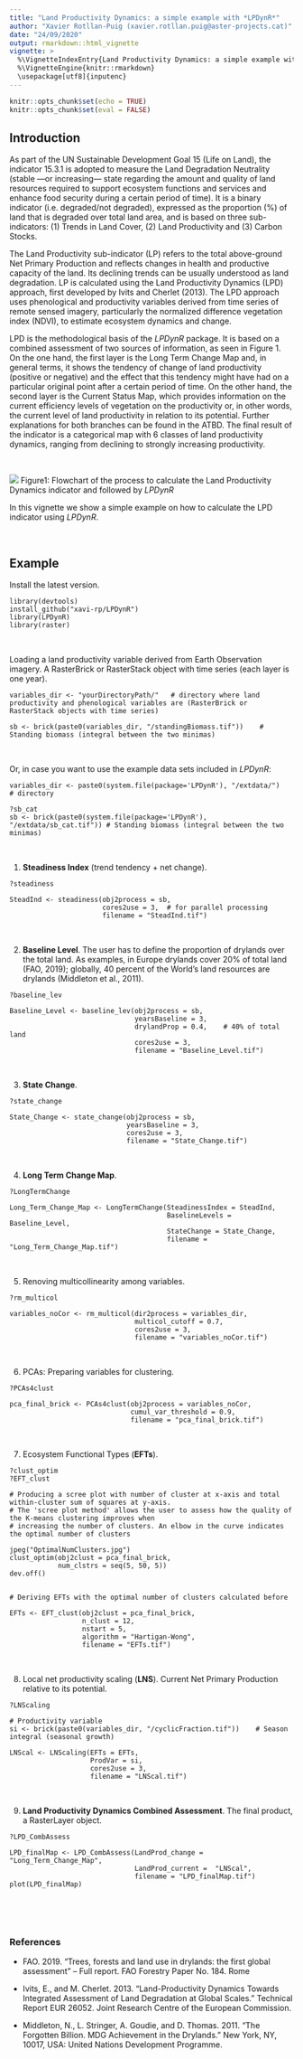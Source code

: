 ```yaml
---
title: "Land Productivity Dynamics: a simple example with *LPDynR*"
author: "Xavier Rotllan-Puig (xavier.rotllan.puig@aster-projects.cat)"
date: "24/09/2020"
output: rmarkdown::html_vignette
vignette: >
  %\VignetteIndexEntry{Land Productivity Dynamics: a simple example with LPDynR}
  %\VignetteEngine{knitr::rmarkdown}
  \usepackage[utf8]{inputenc}
---
```


```r
knitr::opts_chunk$set(echo = TRUE)
knitr::opts_chunk$set(eval = FALSE)
```


## Introduction

As part of the UN Sustainable Development Goal 15 (Life on Land), the indicator 15.3.1 is adopted to measure the Land Degradation Neutrality (stable —or increasing— state regarding the amount and quality of land resources required to support ecosystem functions and services and enhance food security during a certain period of time). It is a binary indicator (i.e. degraded/not degraded), expressed as the proportion (%) of land that is degraded over total land area, and is based on three sub-indicators: (1) Trends in Land Cover, (2) Land Productivity and (3) Carbon Stocks. 

The Land Productivity sub-indicator (LP) refers to the total above-ground Net Primary Production and reflects changes in health and productive capacity of the land. Its declining trends can be usually understood as land degradation. LP is calculated using the Land Productivity Dynamics (LPD) approach, first developed by Ivits and Cherlet (2013). The LPD approach uses phenological and productivity variables derived from time series of remote sensed imagery, particularly the normalized difference vegetation index (NDVI), to estimate ecosystem dynamics and change. 

LPD is the methodological basis of the *LPDynR* package. It is based on a combined assessment of two sources of information, as seen in Figure 1. On the one hand, the first layer is the Long Term Change Map and, in general terms, it shows the tendency of change of land productivity (positive or negative) and the effect that this tendency might have had on a particular original point after a certain period of time. On the other hand, the second layer is the Current Status Map, which provides information on the current efficiency levels of vegetation on the productivity or, in other words, the current level of land productivity in relation to its potential. Further explanations for both branches can be found in the ATBD. The final result of the indicator is a categorical map with 6 classes of land productivity dynamics, ranging from declining to strongly increasing productivity.

&nbsp;

![](../doc/graph02.png?raw=true)
Figure1: Flowchart of the process to calculate the Land Productivity Dynamics indicator and followed by *LPDynR*
&nbsp;

In this vignette we show a simple example on how to calculate the LPD indicator using *LPDynR*.
&nbsp;

&nbsp;


## Example

Install the latest version.
```
library(devtools)
install_github("xavi-rp/LPDynR")
library(LPDynR)
library(raster)
```
&nbsp;

Loading a land productivity variable derived from Earth Observation imagery. A RasterBrick or RasterStack object with time series (each layer is one year).
```
variables_dir <- "yourDirectoryPath/"   # directory where land productivity and phenological variables are (RasterBrick or RasterStack objects with time series)

sb <- brick(paste0(variables_dir, "/standingBiomass.tif"))    # Standing biomass (integral between the two minimas)
```
&nbsp;


Or, in case you want to use the example data sets included in *LPDynR*:

```
variables_dir <- paste0(system.file(package='LPDynR'), "/extdata/")   # directory

?sb_cat
sb <- brick(paste0(system.file(package='LPDynR'), "/extdata/sb_cat.tif")) # Standing biomass (integral between the two minimas)
```
&nbsp;




1) **Steadiness Index** (trend tendency + net change).
```
?steadiness

SteadInd <- steadiness(obj2process = sb, 
                       cores2use = 3,  # for parallel processing
                       filename = "SteadInd.tif")
```
&nbsp;


2) **Baseline Level**. The user has to define the proportion of drylands over the total land. As examples, in Europe drylands cover 20% of total land (FAO, 2019); globally, 40 percent of the World’s land resources are drylands (Middleton et al., 2011).

```
?baseline_lev

Baseline_Level <- baseline_lev(obj2process = sb, 
                               yearsBaseline = 3, 
                               drylandProp = 0.4,    # 40% of total land 
                               cores2use = 3, 
                               filename = "Baseline_Level.tif")
```
&nbsp;


3) **State Change**.
```
?state_change

State_Change <- state_change(obj2process = sb, 
                             yearsBaseline = 3, 
                             cores2use = 3,
                             filename = "State_Change.tif")
```
&nbsp;


4) **Long Term Change Map**.
```
?LongTermChange

Long_Term_Change_Map <- LongTermChange(SteadinessIndex = SteadInd, 
                                       BaselineLevels = Baseline_Level,
                                       StateChange = State_Change, 
                                       filename = "Long_Term_Change_Map.tif")
```
&nbsp;


5) Renoving multicollinearity among variables.
```
?rm_multicol

variables_noCor <- rm_multicol(dir2process = variables_dir,    
                               multicol_cutoff = 0.7, 
                               cores2use = 3,
                               filename = "variables_noCor.tif")
```
&nbsp;


6) PCAs: Preparing variables for clustering.
```
?PCAs4clust

pca_final_brick <- PCAs4clust(obj2process = variables_noCor, 
                              cumul_var_threshold = 0.9,
                              filename = "pca_final_brick.tif")
```
&nbsp;


7) Ecosystem Functional Types (**EFTs**).
```
?clust_optim
?EFT_clust

# Producing a scree plot with number of cluster at x-axis and total within-cluster sum of squares at y-axis.
# The 'scree plot method' allows the user to assess how the quality of the K-means clustering improves when 
# increasing the number of clusters. An elbow in the curve indicates the optimal number of clusters

jpeg("OptimalNumClusters.jpg")
clust_optim(obj2clust = pca_final_brick, 
            num_clstrs = seq(5, 50, 5))
dev.off()


# Deriving EFTs with the optimal number of clusters calculated before

EFTs <- EFT_clust(obj2clust = pca_final_brick, 
                  n_clust = 12, 
                  nstart = 5,  
                  algorithm = "Hartigan-Wong",
                  filename = "EFTs.tif")
```
&nbsp;


8) Local net productivity scaling (**LNS**). Current Net Primary Production relative to its potential.
```
?LNScaling

# Productivity variable
si <- brick(paste0(variables_dir, "/cyclicFraction.tif"))    # Season integral (seasonal growth)

LNScal <- LNScaling(EFTs = EFTs, 
                    ProdVar = si, 
                    cores2use = 3,
                    filename = "LNScal.tif")
```
&nbsp;


9) **Land Productivity Dynamics Combined Assessment**. The final product, a RasterLayer object.
```
?LPD_CombAssess

LPD_finalMap <- LPD_CombAssess(LandProd_change = "Long_Term_Change_Map", 
                               LandProd_current =  "LNScal",
                               filename = "LPD_finalMap.tif")
plot(LPD_finalMap)
```

&nbsp;

&nbsp;

### References

- FAO. 2019. “Trees, forests and land use in drylands: the first global assessment” – Full report. FAO Forestry Paper No. 184. Rome

- Ivits, E., and M. Cherlet. 2013. “Land-Productivity Dynamics Towards Integrated Assessment of Land Degradation at Global Scales.” Technical Report EUR 26052. Joint Research Centre of the European Commission.

- Middleton, N., L. Stringer, A. Goudie, and D. Thomas. 2011. “The Forgotten Billion. MDG Achievement in the Drylands.” New York, NY, 10017, USA: United Nations Development Programme.

